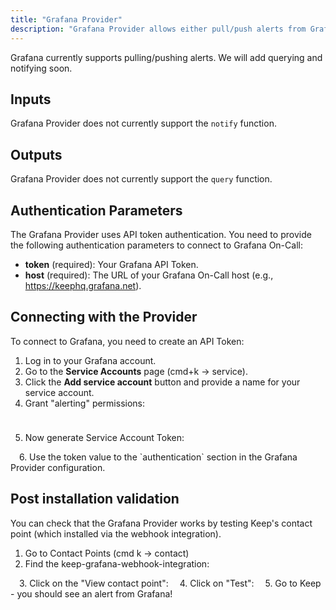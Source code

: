 ```yaml
---
title: "Grafana Provider"
description: "Grafana Provider allows either pull/push alerts from Grafana to Keep."
---
```

<Tip>Grafana currently supports pulling/pushing alerts. We will add querying and notifying soon.</Tip>

## Inputs

Grafana Provider does not currently support the `notify` function.

## Outputs

Grafana Provider does not currently support the `query` function.

## Authentication Parameters

The Grafana Provider uses API token authentication. You need to provide the following authentication parameters to connect to Grafana On-Call:

- **token** (required): Your Grafana API Token.
- **host** (required): The URL of your Grafana On-Call host (e.g., https://keephq.grafana.net).

## Connecting with the Provider

To connect to Grafana, you need to create an API Token:

1. Log in to your Grafana account.
2. Go to the **Service Accounts** page (cmd+k -> service).
3. Click the **Add service account** button and provide a name for your service account.
4. Grant "alerting" permissions:

<Frame
    width="100"
  height="200">
  <img height="10" src="/images/grafana_sa.png" />
</Frame>

5. Now generate Service Account Token:

<Frame
    width="100"
  height="200">
  <img height="10" src="/images/grafana_sa_2.png" />
</Frame>
6. Use the token value to the `authentication` section in the Grafana Provider configuration.

## Post installation validation

You can check that the Grafana Provider works by testing Keep's contact point (which installed via the webhook integration).
1. Go to Contact Points (cmd k -> contact)
2. Find the keep-grafana-webhook-integration:

<Frame
    width="100"
  height="200">
  <img height="10" src="/images/grafana_sa_3.png" />
</Frame>
3. Click on the "View contact point":

<Frame
    width="100"
  height="200">
  <img height="10" src="/images/grafana_sa_4.png" />
</Frame>
4. Click on "Test":

<Frame
    width="100"
  height="200">
  <img height="10" src="/images/grafana_sa_5.png" />
</Frame>
5. Go to Keep - you should see an alert from Grafana!
